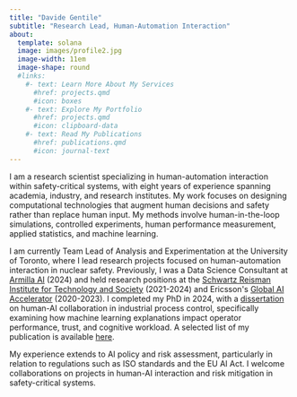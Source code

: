 ```yaml
---
title: "Davide Gentile"
subtitle: "Research Lead, Human-Automation Interaction"
about:
  template: solana
  image: images/profile2.jpg
  image-width: 11em
  image-shape: round
  #links:
    #- text: Learn More About My Services
      #href: projects.qmd
      #icon: boxes
    #- text: Explore My Portfolio
      #href: projects.qmd
      #icon: clipboard-data
    #- text: Read My Publications
      #href: publications.qmd
      #icon: journal-text
---
```


I am a research scientist specializing in human-automation interaction within safety-critical systems, with eight years of experience spanning academia, industry, and research institutes. My work focuses on designing computational technologies that augment human decisions and safety rather than replace human input. My methods involve human-in-the-loop simulations, controlled experiments, human performance measurement, applied statistics, and machine learning.

I am currently Team Lead of Analysis and Experimentation at the University of Toronto, where I lead research projects focused on human-automation interaction in nuclear safety. Previously, I was a Data Science Consultant at [Armilla AI](https://www.armilla.ai/) (2024) and held research positions at the [Schwartz Reisman Institute for Technology and Society](https://srinstitute.utoronto.ca/) (2021-2024) and Ericsson\'s [Global AI Accelerator](https://www.mitacs.ca/news/mitacs-ericsson-global-artificial-intelligence-accelerator-gaia-will-welcome-80-research-interns/) (2020-2023). I completed my PhD in 2024, with a [dissertation](https://utoronto.scholaris.ca/items/01bf5af5-98ce-4a35-9a99-3f482c17a5a6) on human-AI collaboration in industrial process control, specifically examining how machine learning explanations impact operator performance, trust, and cognitive workload. A selected list of my publication is available [here](publications.qmd).

My experience extends to AI policy and risk assessment, particularly in relation to regulations such as ISO standards and the EU AI Act. I welcome collaborations on projects in human-AI interaction and risk mitigation in safety-critical systems.
